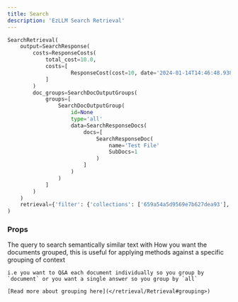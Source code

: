 ```yaml
---
title: Search
description: 'EzLLM Search Retrieval'
---
```


```py
SearchRetrieval(
    output=SearchResponse(
        costs=ResponseCosts(
            total_cost=10.0,
            costs=[
                    ResponseCost(cost=10, date='2024-01-14T14:46:48.938284', step='retrieve', usage=1, limitType='search', limitId='search', desc=None, reportedCost=None)
            ]
        )
        doc_groups=SearchDocOutputGroups(
            groups=[
                SearchDocOutputGroup(
                    id=None
                    type='all'
                    data=SearchResponseDocs(
                        docs=[
                            SearchResponseDoc(
                                name='Test File'
                                SubDocs=1
                            )
                        ]
                    )
                )
            ]
        )
    )
    retrieval={'filter': {'collections': ['659a54a5d9569e7b627dea93'], 'documents': [], 'subdocs': [], 'metadata': {}}, 'retrieval': {'type': 'search', 'accumulate': {'type': 'all'}, 'metadata': {'query': 'Hello World', 'n': 10}}}
)
```

### Props
<ParamField path="query" type="string" required>
    The query to search semantically similar text with
</ParamField>
<ParamField path="group" type="Literal['document' | 'collection' | 'all']">
    How you want the documents grouped, this is useful for applying methods against a specific grouping of context

    i.e you want to Q&A each document individually so you group by `document` or you want a single answer so you group by `all`

    [Read more about grouping here](</retrieval/Retrieval#grouping>)
</ParamField>